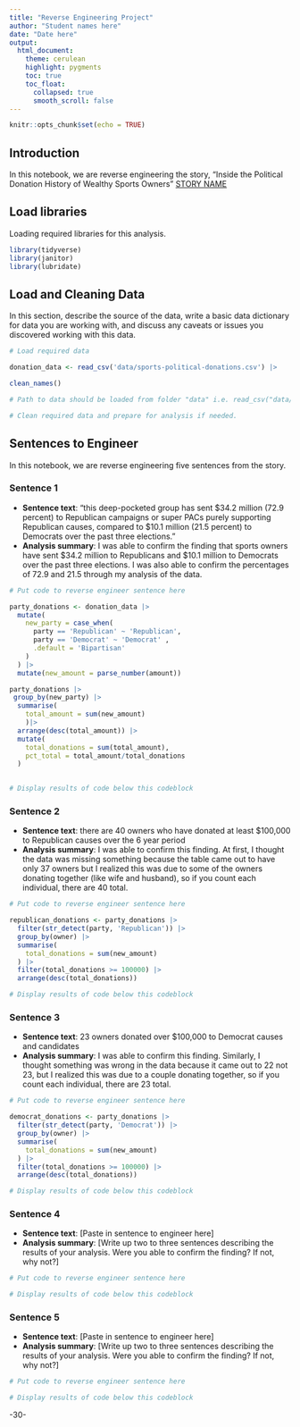 ```yaml
---
title: "Reverse Engineering Project"
author: "Student names here"
date: "Date here"
output:
  html_document:
    theme: cerulean
    highlight: pygments
    toc: true
    toc_float:
      collapsed: true
      smooth_scroll: false
---
```


```r
knitr::opts_chunk$set(echo = TRUE)
```

## Introduction

In this notebook, we are reverse engineering the story, "Inside the Political Donation History of Wealthy Sports Owners" [STORY NAME](STORY%20URL)

## Load libraries

Loading required libraries for this analysis.

```r

library(tidyverse)
library(janitor)
library(lubridate)
```

## Load and Cleaning Data

In this section, describe the source of the data, write a basic data dictionary for data you are working with, and discuss any caveats or issues you discovered working with this data.

```r
# Load required data

donation_data <- read_csv('data/sports-political-donations.csv') |>

clean_names()

# Path to data should be loaded from folder "data" i.e. read_csv("data/name_of_data.csv")

# Clean required data and prepare for analysis if needed. 

```

## Sentences to Engineer

In this notebook, we are reverse engineering five sentences from the story.

### Sentence 1

-   **Sentence text**: "this deep-pocketed group has sent \$34.2 million (72.9 percent) to Republican campaigns or super PACs purely supporting Republican causes, compared to \$10.1 million (21.5 percent) to Democrats over the past three elections."
-   **Analysis summary**: I was able to confirm the finding that sports owners have sent \$34.2 million to Republicans and \$10.1 million to Democrats over the past three elections. I was also able to confirm the percentages of 72.9 and 21.5 through my analysis of the data.

```r
# Put code to reverse engineer sentence here

party_donations <- donation_data |>
  mutate(
    new_party = case_when(
      party == 'Republican' ~ 'Republican',
      party == 'Democrat' ~ 'Democrat' ,
      .default = 'Bipartisan'
    )
  ) |>
  mutate(new_amount = parse_number(amount))

party_donations |>
 group_by(new_party) |>
  summarise(
    total_amount = sum(new_amount)
    )|>
  arrange(desc(total_amount)) |>
  mutate(
    total_donations = sum(total_amount),
    pct_total = total_amount/total_donations
  )

  
# Display results of code below this codeblock
```

### Sentence 2

-   **Sentence text**: there are 40 owners who have donated at least \$100,000 to Republican causes over the 6 year period
-   **Analysis summary**: I was able to confirm this finding. At first, I thought the data was missing something because the table came out to have only 37 owners but I realized this was due to some of the owners donating together (like wife and husband), so if you count each individual, there are 40 total.

```r
# Put code to reverse engineer sentence here

republican_donations <- party_donations |>
  filter(str_detect(party, 'Republican')) |>
  group_by(owner) |>
  summarise(
    total_donations = sum(new_amount)
  ) |>
  filter(total_donations >= 100000) |>
  arrange(desc(total_donations))

# Display results of code below this codeblock

```

### Sentence 3

-   **Sentence text**: 23 owners donated over \$100,000 to Democrat causes and candidates
-   **Analysis summary**: I was able to confirm this finding. Similarly, I thought something was wrong in the data because it came out to 22 not 23, but I realized this was due to a couple donating together, so if you count each individual, there are 23 total.

```r
# Put code to reverse engineer sentence here

democrat_donations <- party_donations |>
  filter(str_detect(party, 'Democrat')) |>
  group_by(owner) |>
  summarise(
    total_donations = sum(new_amount)
  ) |>
  filter(total_donations >= 100000) |>
  arrange(desc(total_donations))

# Display results of code below this codeblock

```

### Sentence 4

-   **Sentence text**: [Paste in sentence to engineer here]
-   **Analysis summary**: [Write up two to three sentences describing the results of your analysis. Were you able to confirm the finding? If not, why not?]

```r
# Put code to reverse engineer sentence here

# Display results of code below this codeblock

```

### Sentence 5

-   **Sentence text**: [Paste in sentence to engineer here]
-   **Analysis summary**: [Write up two to three sentences describing the results of your analysis. Were you able to confirm the finding? If not, why not?]

```r
# Put code to reverse engineer sentence here

# Display results of code below this codeblock

```

-30-
